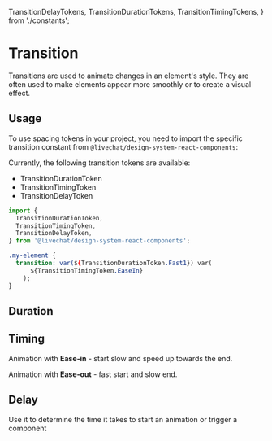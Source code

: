   TransitionDelayTokens,
  TransitionDurationTokens,
  TransitionTimingTokens,
} from './constants';

<Meta title="Foundations/Transition" />

# Transition

Transitions are used to animate changes in an element's style. They are often used to make elements appear more smoothly or to create a visual effect.

## Usage

To use spacing tokens in your project, you need to import the specific transition constant from `@livechat/design-system-react-components`:

Currently, the following transition tokens are available:

- TransitionDurationToken
- TransitionTimingToken
- TransitionDelayToken

```jsx
import {
  TransitionDurationToken,
  TransitionTimingToken,
  TransitionDelayToken,
} from '@livechat/design-system-react-components';
```

```css
.my-element {
  transition: var(${TransitionDurationToken.Fast1}) var(
      ${TransitionTimingToken.EaseIn}
    );
}
```

## Duration

<Card className="sb-unstyled">
  <TransitionDurationExample />
</Card>

<TransitionTable data={TransitionDurationTokens} />

## Timing

Animation with **Ease-in** - start slow and speed up towards the end.

Animation with **Ease-out** - fast start and slow end.

<Card className="sb-unstyled">
  <TransitionTimingExample />
</Card>

<TransitionTable data={TransitionTimingTokens} />

## Delay

Use it to determine the time it takes to start an animation or trigger a component

<Card className="sb-unstyled">
  <TransitionDelayExample />
</Card>

<TransitionTable data={TransitionDelayTokens} />
